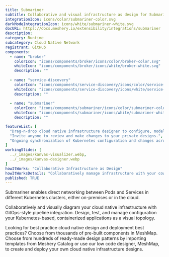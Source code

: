 ---
title: Submariner
subtitle: Collaborative and visual infrastructure as design for Submariner
integrationIcon: icons/color/submariner-color.svg
darkModeIntegrationIcon: icons/white/submariner-white.svg
docURL: https://docs.meshery.io/extensibility/integrations/submariner
description: 
category: Runtime
subcategory: Cloud Native Network
registrant: GitHub
components:
  - name: "broker"
    colorIcon: "icons/components/broker/icons/color/broker-color.svg"
    whiteIcon: "icons/components/broker/icons/white/broker-white.svg"
    description: ""
  
  - name: "service-discovery"
    colorIcon: "icons/components/service-discovery/icons/color/service-discovery-color.svg"
    whiteIcon: "icons/components/service-discovery/icons/white/service-discovery-white.svg"
    description: ""
  
  - name: "submariner"
    colorIcon: "icons/components/submariner/icons/color/submariner-color.svg"
    whiteIcon: "icons/components/submariner/icons/white/submariner-white.svg"
    description: ""

featureList: [
  "Drag-n-drop cloud native infrastructure designer to configure, model, and deploy your workloads.",
  "Invite anyone to review and make changes to your private designs.",
  "Ongoing synchronization of Kubernetes configuration and changes across any number of clusters."
]
workingSlides: [
  ../_images/kanvas-visualizer.webp,
  ../_images/kanvas-designer.webp
]
howItWorks: "Collaborative Infrastructure as Design"
howItWorksDetails: "Collaboratively manage infrastructure with your coworkers synchronously sharing the same designs."
published: TRUE
---
<p>
Submariner enables direct networking between Pods and Services in different Kubernetes clusters, either on-premises or in the cloud.
</p>
<p>
    Collaboratively and visually diagram your cloud native infrastructure with GitOps-style pipeline integration. Design, test, and manage configuration your Kubernetes-based, containerized applications as a visual topology.
</p>
<p>
    Looking for best practice cloud native design and deployment best practices? Choose from thousands of pre-built components in MeshMap. Choose from hundreds of ready-made design patterns by importing templates from Meshery Catalog or use our low code designer, MeshMap, to create and deploy your own cloud native infrastructure designs.
</p>
